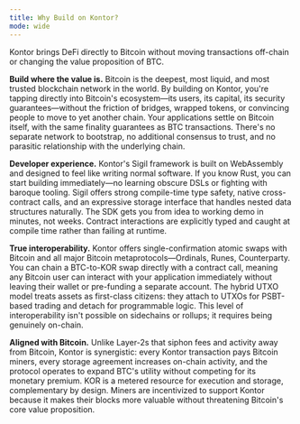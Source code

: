 ```yaml
---
title: Why Build on Kontor?
mode: wide
---
```


<div className="page-intro">
Kontor brings DeFi directly to Bitcoin without moving transactions off-chain or changing the value proposition of BTC.
</div>

**Build where the value is.** Bitcoin is the deepest, most liquid, and most trusted blockchain network in the world. By building on Kontor, you're tapping directly into Bitcoin's ecosystem—its users, its capital, its security guarantees—without the friction of bridges, wrapped tokens, or convincing people to move to yet another chain. Your applications settle on Bitcoin itself, with the same finality guarantees as BTC transactions. There's no separate network to bootstrap, no additional consensus to trust, and no parasitic relationship with the underlying chain.

**Developer experience.** Kontor's Sigil framework is built on WebAssembly and designed to feel like writing normal software. If you know Rust, you can start building immediately—no learning obscure DSLs or fighting with baroque tooling. Sigil offers strong compile-time type safety, native cross-contract calls, and an expressive storage interface that handles nested data structures naturally. The SDK gets you from idea to working demo in minutes, not weeks. Contract interactions are explicitly typed and caught at compile time rather than failing at runtime.

**True interoperability.** Kontor offers single-confirmation atomic swaps with Bitcoin and all major Bitcoin metaprotocols—Ordinals, Runes, Counterparty. You can chain a BTC-to-KOR swap directly with a contract call, meaning any Bitcoin user can interact with your application immediately without leaving their wallet or pre-funding a separate account. The hybrid UTXO model treats assets as first-class citizens: they attach to UTXOs for PSBT-based trading and detach for programmable logic. This level of interoperability isn't possible on sidechains or rollups; it requires being genuinely on-chain.

**Aligned with Bitcoin.** Unlike Layer-2s that siphon fees and activity away from Bitcoin, Kontor is synergistic: every Kontor transaction pays Bitcoin miners, every storage agreement increases on-chain activity, and the protocol operates to expand BTC's utility without competing for its monetary premium. KOR is a metered resource for execution and storage, complementary by design. Miners are incentivized to support Kontor because it makes their blocks more valuable without threatening Bitcoin's core value proposition.
